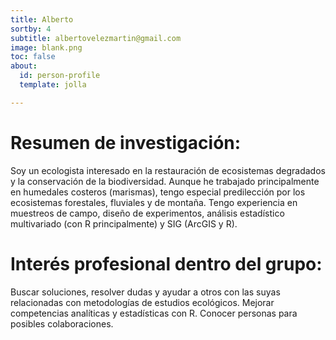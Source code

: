 ```yaml
---
title: Alberto
sortby: 4
subtitle: albertovelezmartin@gmail.com
image: blank.png
toc: false
about: 
  id: person-profile
  template: jolla

---
```


:::{#person-profile}

# Resumen de investigación:
Soy un ecologista interesado en la restauración de ecosistemas degradados y la conservación de la biodiversidad.
Aunque he trabajado principalmente en humedales costeros (marismas), tengo especial predilección por los ecosistemas forestales, fluviales y de montaña.
Tengo experiencia en muestreos de campo, diseño de experimentos, análisis estadístico multivariado (con R principalmente) y SIG (ArcGIS y R).

#  Interés profesional dentro del grupo:
Buscar soluciones, resolver dudas y ayudar a otros con las suyas relacionadas con metodologías de estudios ecológicos. Mejorar competencias analíticas y estadísticas con R. Conocer personas para posibles colaboraciones.


 
:::

